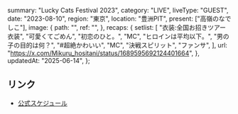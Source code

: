   summary: "Lucky Cats Festival 2023",
  category: "LIVE",
  liveType: "GUEST",
  date: "2023-08-10",
  region: "東京",
  location: "豊洲PIT",
  present: ["高嶺のなでしこ"],
  image: {
    path: "",
    ref: "",
  },
  recaps: {
    setlist: [
      "衣装:全国お招きツアー衣装",
      "可愛くてごめん",
      "初恋のひと。",
      "MC",
      "ヒロインは平均以下。",
      "男の子の目的は何？",
      "#超絶かわいい",
      "MC",
      "決戦スピリット",
      "ファンサ",
    ],
    url: "https://x.com/Mikuru_hositani/status/1689595692124401664",
  },
  updatedAt: "2025-06-14",
};

## リンク

- [公式スケジュール](https://takanenonadeshiko.jp/?p=1184)
